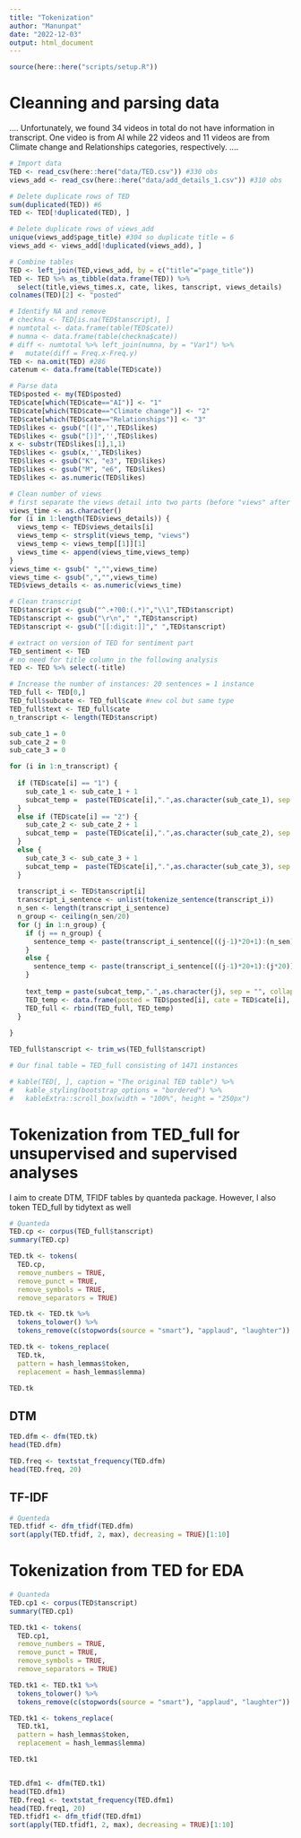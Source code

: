 ```yaml
---
title: "Tokenization"
author: "Manunpat"
date: "2022-12-03"
output: html_document
---
```


```r
source(here::here("scripts/setup.R"))
```

# Cleanning and parsing data
....
Unfortunately, we found 34 videos in total do not have information in transcript. One video is from AI while 22 videos and 11 videos are from Climate change and Relationships categories, respectively. 
....
```r
# Import data
TED <- read_csv(here::here("data/TED.csv")) #330 obs
views_add <- read_csv(here::here("data/add_details_1.csv")) #310 obs
```

```r
# Delete duplicate rows of TED
sum(duplicated(TED)) #6
TED <- TED[!duplicated(TED), ]

# Delete duplicate rows of views_add
unique(views_add$page_title) #304 so duplicate title = 6
views_add <- views_add[!duplicated(views_add), ] 

# Combine tables
TED <- left_join(TED,views_add, by = c("title"="page_title")) 
TED <- TED %>% as_tibble(data.frame(TED)) %>%
  select(title,views_times.x, cate, likes, tanscript, views_details)
colnames(TED)[2] <- "posted"

# Identify NA and remove
# checkna <- TED[is.na(TED$tanscript), ]
# numtotal <- data.frame(table(TED$cate))
# numna <- data.frame(table(checkna$cate))
# diff <- numtotal %>% left_join(numna, by = "Var1") %>%
#   mutate(diff = Freq.x-Freq.y)
TED <- na.omit(TED) #286
catenum <- data.frame(table(TED$cate))

# Parse data
TED$posted <- my(TED$posted)
TED$cate[which(TED$cate=="AI")] <- "1"
TED$cate[which(TED$cate=="Climate change")] <- "2"
TED$cate[which(TED$cate=="Relationships")] <- "3"
TED$likes <- gsub("[(]",'',TED$likes)
TED$likes <- gsub("[)]",'',TED$likes)
x <- substr(TED$likes[1],1,1)
TED$likes <- gsub(x,'',TED$likes)
TED$likes <- gsub("K", "e3", TED$likes)
TED$likes <- gsub("M", "e6", TED$likes)
TED$likes <- as.numeric(TED$likes)

# Clean number of views
# first separate the views detail into two parts (before "views" after "views")
views_time <- as.character()
for (i in 1:length(TED$views_details)) {
  views_temp <- TED$views_details[i]
  views_temp <- strsplit(views_temp, "views")
  views_temp <- views_temp[[1]][1]
  views_time <- append(views_time,views_temp)
}
views_time <- gsub(" ","",views_time)
views_time <- gsub(",","",views_time)
TED$views_details <- as.numeric(views_time)

# Clean transcript
TED$tanscript <- gsub("^.+?00:(.*)","\\1",TED$tanscript)
TED$tanscript <- gsub("\r\n"," ",TED$tanscript)
TED$tanscript <- gsub("[[:digit:]]"," ",TED$tanscript)

# extract on version of TED for sentiment part
TED_sentiment <- TED
# no need for title column in the following analysis
TED <- TED %>% select(-title)

# Increase the number of instances: 20 sentences = 1 instance
TED_full <- TED[0,]
TED_full$subcate <- TED_full$cate #new col but same type
TED_full$text <- TED_full$cate
n_transcript <- length(TED$tanscript)

sub_cate_1 = 0
sub_cate_2 = 0
sub_cate_3 = 0

for (i in 1:n_transcript) {
  
  if (TED$cate[i] == "1") {
    sub_cate_1 <- sub_cate_1 + 1
    subcat_temp =  paste(TED$cate[i],".",as.character(sub_cate_1), sep = "", collapse = "")
  } 
  else if (TED$cate[i] == "2") {
    sub_cate_2 <- sub_cate_2 + 1
    subcat_temp =  paste(TED$cate[i],".",as.character(sub_cate_2), sep = "", collapse = "")
  }
  else {
    sub_cate_3 <- sub_cate_3 + 1
    subcat_temp =  paste(TED$cate[i],".",as.character(sub_cate_3), sep = "", collapse = "")
  }
   
  transcript_i <- TED$tanscript[i]
  transcript_i_sentence <- unlist(tokenize_sentence(transcript_i))
  n_sen <- length(transcript_i_sentence)
  n_group <- ceiling(n_sen/20)
  for (j in 1:n_group) {
    if (j == n_group) {
      sentence_temp <- paste(transcript_i_sentence[((j-1)*20+1):(n_sen)], collapse = " ")
    } 
    else {
      sentence_temp <- paste(transcript_i_sentence[((j-1)*20+1):(j*20)], collapse = " ")
    }
    
    text_temp = paste(subcat_temp,".",as.character(j), sep = "", collapse = "")
    TED_temp <- data.frame(posted = TED$posted[i], cate = TED$cate[i], like = TED$likes[i], view = TED$views_details[i], subcate = subcat_temp, text = text_temp, tanscript = sentence_temp)
    TED_full <- rbind(TED_full, TED_temp)
  }
    
}

TED_full$tanscript <- trim_ws(TED_full$tanscript)

# Our final table = TED_full consisting of 1471 instances

# kable(TED[, ], caption = "The original TED table") %>%
#   kable_styling(bootstrap_options = "bordered") %>%
#   kableExtra::scroll_box(width = "100%", height = "250px")  

```

# Tokenization from TED_full for unsupervised and supervised analyses

I aim to create DTM, TFIDF tables by quanteda package. However, I also token TED_full by tidytext as well 
```r
# Quanteda
TED.cp <- corpus(TED_full$tanscript)
summary(TED.cp)

TED.tk <- tokens(
  TED.cp, 
  remove_numbers = TRUE, 
  remove_punct = TRUE, 
  remove_symbols = TRUE, 
  remove_separators = TRUE)

TED.tk <- TED.tk %>% 
  tokens_tolower() %>% 
  tokens_remove(c(stopwords(source = "smart"), "applaud", "laughter"))

TED.tk <- tokens_replace(
  TED.tk,
  pattern = hash_lemmas$token, 
  replacement = hash_lemmas$lemma)

TED.tk

```

## DTM

```r
TED.dfm <- dfm(TED.tk)
head(TED.dfm)
```

```r
TED.freq <- textstat_frequency(TED.dfm)
head(TED.freq, 20)
```

## TF-IDF

```r
# Quenteda
TED.tfidf <- dfm_tfidf(TED.dfm)  
sort(apply(TED.tfidf, 2, max), decreasing = TRUE)[1:10]

```

# Tokenization from TED for EDA

```r
# Quanteda
TED.cp1 <- corpus(TED$tanscript)
summary(TED.cp1)

TED.tk1 <- tokens(
  TED.cp1, 
  remove_numbers = TRUE, 
  remove_punct = TRUE, 
  remove_symbols = TRUE, 
  remove_separators = TRUE)

TED.tk1 <- TED.tk1 %>% 
  tokens_tolower() %>% 
  tokens_remove(c(stopwords(source = "smart"), "applaud", "laughter"))

TED.tk1 <- tokens_replace(
  TED.tk1,
  pattern = hash_lemmas$token, 
  replacement = hash_lemmas$lemma)

TED.tk1


TED.dfm1 <- dfm(TED.tk1)
head(TED.dfm1)
TED.freq1 <- textstat_frequency(TED.dfm1)
head(TED.freq1, 20)
TED.tfidf1 <- dfm_tfidf(TED.dfm1)  
sort(apply(TED.tfidf1, 2, max), decreasing = TRUE)[1:10]

```



